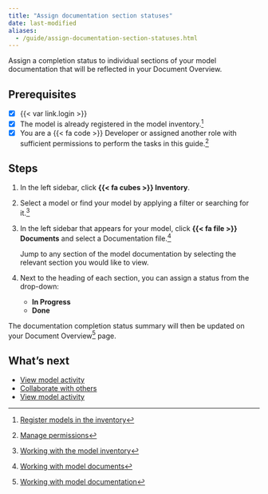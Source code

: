 ```yaml
---
title: "Assign documentation section statuses"
date: last-modified
aliases:
  - /guide/assign-documentation-section-statuses.html
---
```


Assign a completion status to individual sections of your model documentation that will be reflected in your Document Overview.

::: {.attn}

## Prerequisites

- [x] {{< var link.login >}}
- [x] The model is already registered in the model inventory.[^1]
- [x] You are a [{{< fa code >}} Developer]{.bubble} or assigned another role with sufficient permissions to perform the tasks in this guide.[^2]

:::

## Steps

1. In the left sidebar, click **{{< fa cubes >}} Inventory**.

2. Select a model or find your model by applying a filter or searching for it.[^3]

3. In the left sidebar that appears for your model, click **{{< fa file >}} Documents** and select a Documentation file.[^4]

   Jump to any section of the model documentation by selecting the relevant section you would like to view.

4. Next to the heading of each section, you can assign a status from the drop-down:
    - [**In Progress**]{.bubble}
    - [**Done**]{.bubble}

The documentation completion status summary will then be updated on your Document Overview[^5] page.

## What's next
- [View model activity](/guide/model-inventory/view-model-activity.qmd)
- [Collaborate with others](collaborate-with-others.qmd)
- [View model activity](/guide/model-inventory/view-model-activity.qmd)


<!-- FOOTNOTES -->

[^1]: [Register models in the inventory](/guide/model-inventory/register-models-in-inventory.qmd)

[^2]: [Manage permissions](/guide/configuration/manage-permissions.qmd)

[^3]: [Working with the model inventory](/guide/model-inventory/working-with-model-inventory.qmd#search-filter-and-sort-models)

[^4]: [Working with model documents](/guide/templates/working-with-model-documents.qmd)

[^5]: [Working with model documentation](working-with-model-documentation.qmd#document-overview)
